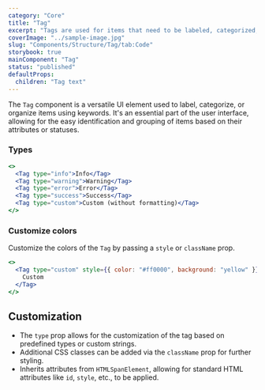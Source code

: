 ```yaml
---
category: "Core"
title: "Tag"
excerpt: "Tags are used for items that need to be labeled, categorized, or organized using keywords that describe them."
coverImage: "../sample-image.jpg"
slug: "Components/Structure/Tag/tab:Code"
storybook: true
mainComponent: "Tag"
status: "published"
defaultProps:
  children: "Tag text"
---
```


The `Tag` component is a versatile UI element used to label, categorize, or organize items using keywords. It's an essential part of the user interface, allowing for the easy identification and grouping of items based on their attributes or statuses.

### Types

```jsx live
<>
  <Tag type="info">Info</Tag>
  <Tag type="warning">Warning</Tag>
  <Tag type="error">Error</Tag>
  <Tag type="success">Success</Tag>
  <Tag type="custom">Custom (without formatting)</Tag>
</>
```

### Customize colors

Customize the colors of the `Tag` by passing a `style` or `className` prop.

```jsx live
<>
  <Tag type="custom" style={{ color: "#ff0000", background: "yellow" }}>
    Custom
  </Tag>
</>
```

## Customization

- The `type` prop allows for the customization of the tag based on predefined types or custom strings.
- Additional CSS classes can be added via the `className` prop for further styling.
- Inherits attributes from `HTMLSpanElement`, allowing for standard HTML attributes like `id`, `style`, etc., to be applied.
